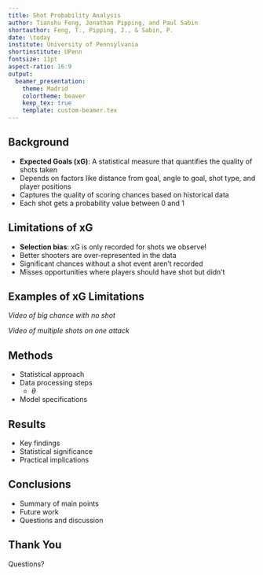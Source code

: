 ```yaml
---
title: Shot Probability Analysis
author: Tianshu Feng, Jonathan Pipping, and Paul Sabin
shortauthor: Feng, T., Pipping, J., & Sabin, P.
date: \today
institute: University of Pennsylvania
shortinstitute: UPenn
fontsize: 11pt
aspect-ratio: 16:9
output:
  beamer_presentation:
    theme: Madrid
    colortheme: beaver
    keep_tex: true
    template: custom-beamer.tex
---
```


## Background

- **Expected Goals (xG)**: A statistical measure that quantifies the quality of shots taken
- Depends on factors like distance from goal, angle to goal, shot type, and player positions
- Captures the quality of scoring chances based on historical data
- Each shot gets a probability value between 0 and 1

## Limitations of xG

- **Selection bias**: xG is only recorded for shots we observe!
- Better shooters are over-represented in the data
- Significant chances without a shot event aren't recorded
- Misses opportunities where players should have shot but didn't

## Examples of xG Limitations

*Video of big chance with no shot*

*Video of multiple shots on one attack*

## Methods

- Statistical approach
- Data processing steps
  - $\theta$
- Model specifications

## Results

- Key findings
- Statistical significance
- Practical implications

## Conclusions

- Summary of main points
- Future work
- Questions and discussion

## Thank You

Questions? 